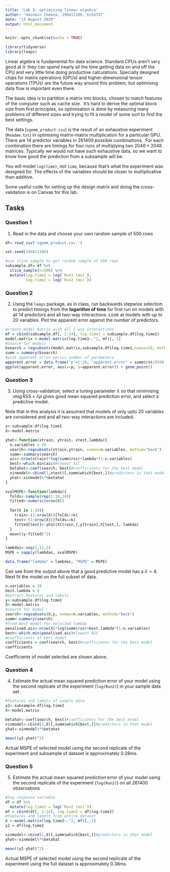 ```yaml
---
title: 'Lab 3: optimising linear algebra'
author: 'Hasnain Cheena, 190411106, hche737'
date: "13 August 2020"
output: html_document
---
```


```r
knitr::opts_chunk$set(echo = TRUE)

library(tidyverse)
library(leaps)
```

Linear algebra is fundamental for data science. Standard CPUs aren't very good at it: they can spend nearly all the time getting data on and off the CPU and very little time doing productive calculations. Specially designed chips for matrix operations (GPUs) and higher-dimensional tensor operations (TPUs) are the future way around this problem, but optimising data flow is important even there.

The basic idea is to partition a matrix into blocks, chosen to match features of the computer such as cache size.  It's hard to derive the optimal block size from first principles, so optimisation is done by measuring many problems of different sizes and trying to fit a model of some sort to find the best settings. 

The data (`sgemm_product.csv`) is the result of an exhaustive experiment (`Readme.txt`) in optimising matrix-matrix multiplication for a particular GPU.  There are 14 predictor variables in 261400 possible combinations.  For each combination there are timings for four runs of multiplying two $2048\times 2048$ matrices. Typically we would not have such exhaustive data, so we want to know how good the prediction from a subsample will be.

You will model `log(time)`, not `time`, because that's what the experiment was designed for. The effects of the variables should be closer to multiplicative than additive.

Some useful code for setting up the design matrix and doing the cross-validation is on Canvas for this lab.

## Tasks

### Question 1

1. Read in the data and choose your own random sample of 500 rows

```r
df= read_csv('sgemm_product.csv.')

set.seed(190411106)

#use slice_sample to get random sample of 500 rows
subsample.df= df %>%
  slice_sample(n=500) %>%
  mutate(log.time1 = log(`Run1 (ms)`),
         log.time2 = log(`Run2 (ms)`))
```
### Question 2

2. Using the `leaps` package, as in class, run backwards stepwise selection to predict timings from the **logarithm of time** for first run on models with all 14 predictors and all two-way interactions. Look at models with up to 20 variables. Plot the apparent error against the number of predictors. 

```r

#create model matrix with all 2 way interactions
mf = cbind(subsample.df[, 1:14], log.time1 = subsample.df$log.time1)
model.matrix <-model.matrix(log.time1~.^2, mf)[,-1]
#search for models
bsearch = regsubsets(model.matrix,subsample.df$log.time1,nvmax=20, method="back")
summ = summary(bsearch)
#plot apparent error versus number of parameters
apparent.error = data.frame("p"=1:20, "apparent.error" = summ$rss/(500 - 1:20))
ggplot(apparent.error, aes(x=p, y=apparent.error)) + geom_point() 
```

### Question 3

3. Using cross-validation, select a tuning parameter $\lambda$ so that minimising $n\log\mathrm{RSS}+\lambda p$ gives good mean squared prediction error, and select a predictive model.  

Note that in this analysis it is assumed that models of only upto 20 variables are considered and and all two-way interactions are included.

```r
y<-subsample.df$log.time1
X<-model.matrix

yhat<-function(xtrain, ytrain, xtest,lambda){  
  n.variables = 20
  search<-regsubsets(xtrain,ytrain, nvmax=n.variables, method="back")  
  summ<-summary(search)  
  aic<-nrow(xtrain)*log(summ$rss)+lambda*(1:n.variables)  
  best<-which.min(aic)#lowest AIC  
  betahat<-coef(search, best)#coefficients for the best model  
  xinmodel<-cbind(1,xtest)[,summ$which[best,]]#predictors in that model  
  yhat<-xinmodel%*%betahat
}

xvalMSPE<-function(lambda){  
  folds<-sample(rep(1:10,10))  
  fitted<-numeric(nrow(X))
  
  for(k in 1:10){    
    train<-(1:nrow(X))[folds!=k]    
    test<-(1:nrow(X))[folds==k]    
    fitted[test]<-yhat(X[train,],y[train],X[test,], lambda)
  }  
  mean((y-fitted)^2)
}

lambdas<-seq(2,12,2)
MSPE = sapply(lambdas, xvalMSPE)

data.frame("lambda" = lambdas, "MSPE" = MSPE)
```
Can see from the output above that a good predictive model has a $\lambda = 4$. Next fit the model on the full subset of data. 

```r
n.variables = 20
best.lambda = 4
#extract features and labels
y<-subsample.df$log.time1
X<-model.matrix
#search for model
search<-regsubsets(X,y, nvmax=n.variables, method="back")  
summ<-summary(search)  
#find best model for selected lambda
penalised.aic<-nrow(X)*log(summ$rss)+best.lambda*(1:n.variables)  
best<-which.min(penalised.aic)#lowest AIC  
#coefficients of best model
coefficients = coef(search, best)#coefficients for the best model
coefficients
```
Coefficients of model selected are shown above. 

### Question 4

4. Estimate the actual mean squared prediction error of your model using the second replicate of the experiment (`log(Run2)`) in your sample data set.

```r
#features and labels of sample data
y2<-subsample.df$log.time2
X<-model.matrix

betahat<-coef(search, best)#coefficients for the best model  
xinmodel<-cbind(1,X)[,summ$which[best,]]#predictors in that model  
yhat<-xinmodel%*%betahat

mean((y2-yhat)^2)
```
Actual MSPE of selected model using the second replicate of the experiment and subsample of dataset is approximately 0.26ms.

### Question 5

5. Estimate the actual mean squared prediction error of your model using the second replicate of the experiment (`log(Run2)`) on all 261400 observations

```r
#log response variable
df = df %>%
  mutate(log.time2 = log(`Run2 (ms)`))
mf = cbind(df[, 1:14], log.time2 = df$log.time2)
#features and labels from entire dataset
X <-model.matrix(log.time2~.^2, mf)[,-1]
y2 = df$log.time2

xinmodel<-cbind(1,X)[,summ$which[best,]]#predictors in that model  
yhat<-xinmodel%*%betahat

mean((y2-yhat)^2)
```
Actual MSPE of selected model using the second replicate of the experiment using the full dataset is approximately 0.38ms.
